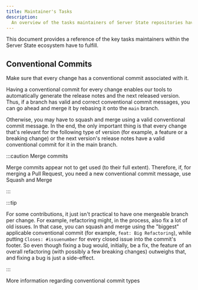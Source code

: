 ```yaml
---
title: Maintainer's Tasks
description:
  An overview of the tasks maintainers of Server State repositories have to fulfill
---
```


<!--
Reference
=========

=== When to use this template:
When you're documenting some topic so that users (e.g., ecosystem developers)
can quickly lookup a fact. These articles typically consist of a list, a
definition list, a table, or some other form of "quick-to-lookup" information.

=== When not to use this template:
Do not use a reference article to explain a concept. You should keep additional
information within the reference article to a minimum so that knowledgeable users
can quickly see the facts that are relevant to them. You can link to concepts and
other topics to explain specific concepts, if necessary.

=== Writing tips:
- Write in the present tense
- Use neutral pronouns (they/them instead of he/she and him/her)
- Be respectful to everyone
- Be aware of the potential for cultural misunderstandings
- Keep the amount of additional information to a minimum (focus on the facts)
- If necessary, link to concept topics. Do not explain them in the article
- Use a suitable form of content so that readers can quickly look up the desired
  information (e.g., a table, a list, a diagram, or something else)
-->

<!-- Relevant imports: -->


<!-- Short description of what information this document provides: -->

This document provides a reference of the key tasks maintainers within the
Server State ecosystem have to fulfill.

<!-- Content (e.g., a table, a list, a diagram, or a definition list) -->

## Conventional Commits

Make sure that every change has a conventional commit associated with it.

Having a conventional commit for every change enables our tools to automatically
generate the release notes and the next released version. Thus, if a branch has
valid and correct conventional commit messages, you can go ahead and merge it by
rebasing it onto the `main` branch.

Otherwise, you may have to squash and merge using a valid conventional commit
message. In the end, the only important thing is that every change that's
relevant for the following type of version (for example, a feature or a breaking
change) or the next version's release notes have a valid conventional commit for
it in the main branch.

:::caution Merge commits

Merge commits appear not to get used (to their full extent). Therefore, if, for
merging a Pull Request, you need a new conventional commit message, use Squash
and Merge

:::

:::tip

For some contributions, it just isn't practical to have one mergeable branch per
change. For example, refactoring might, in the process, also fix a lot of old
issues. In that case, you can squash and merge using the "biggest" applicable
conventional commit (for example, `feat: Big Refactoring`), while putting
`Closes: #issuenumber` for every closed issue into the commit's footer. So even
though fixing a bug would, initially, be a fix, the feature of an overall
refactoring (with possibly a few breaking changes) outweighs that, and fixing a
bug is just a side-effect.

:::

<Reference to="./conventional-commit-types">
	More information regarding conventional commit types
</Reference>

<!-- ## See also -->

<!--
Snippets
--------

<Reference to="../other-article">
    Relative Link to other article
</Reference>

<Reference to="https://www.example.com">
    Example Website
</Reference>
-->
